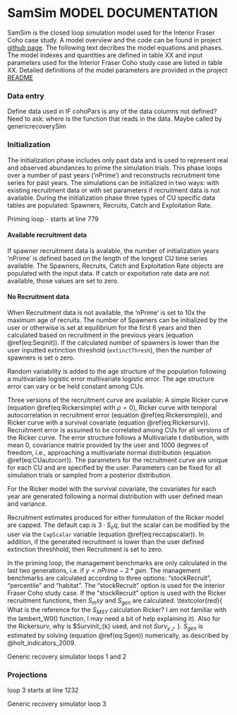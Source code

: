 <!-- The following code should appear at the beginning of the first appendix.
After that, all subsequent sections will be turned into appendices. -->


# SamSim MODEL DOCUMENTATION {#app:third-appendix}

SamSim is the closed loop simulation model used for the Interior Fraser Coho case study. A model overview and the code can be found in project [github page](https://github.com/Pacific-salmon-assess/samSim/tree/LRP). The following text decribes the model equations and phases. The model indexes and quantities are defined in table XX and input parameters used for the Interior Fraser Coho study case are listed in table XX. Detailed definitions of the model parameters are provided in the project [README](https://github.com/Pacific-salmon-assess/samSim/tree/LRP#readme) 

<!----> 
\begin{table}[ht]
\caption{List of samSim model indexes and variables.}
\begin{tabular}{ll}
\hline
Notation & definition \\ 
\hline
$y$ & year \\ 
$j$ & age \\
$k$ & Conservation Unit (CU)\\
$S_{y,k}$ & Spawners \\
$RY_{y,k}$ & Calendar Year Recruits \\
$Ra_{y,k,j}$ & Age specific brood year Recruits \\
$RBY_{y,k}$ & Total brood year Recruits \\
$C_{y,k}$ & Catch \\
$ER_{y,k}$ & Exploitation rate \\
$\alpha_{k}$ & Ricker productivity parameter\\
$\beta_{k}$ & Ricker carrying capacity inverse\\ 
$\sigma_{k}$ & Recruitment model standard deviation\\
$w_{y,k}$ & Recruitment deviations\\
\hline
\end{tabular}
\end{table}


\begin{table}[ht]
<!--
\caption{List of samSim model parameters and values used for the Interior Fraser study case.}
--> 
\begin{tabular}{l p{4cm} p{3cm} l}
\hline
Notation & definition & data input name & value \\ 
\hline
$\alpha_{k}$ & Ricker productivity parameter & alpha & mcmc sample\\
$\beta_{k}$ & Ricker carrying capacity inverse & beta & mcmc sample\\ 
$\sigma_{k}$ & Recruitment model standard deviation & alpha & mcmc sample\\
$\gamma_{k}$ & Recruitment model standard deviation & alpha & mcmc sample\\
$RSc$ & Scalar used to cap High recruitment values & CapScalar &3\\
$\rho$ & temporal autocorrealtion coefficient & rho & 0\\
\hline
\end{tabular}
\end{table}



### Data entry

Define data used in IF cohoPars is any of the data columns not defined?
Need to ask: where is the function that reads in the data. Maybe called by genericrecoverySim


### Initialization 

The initialization phase includes only past data and is used to represent real and observed abundances to prime the simulation trials. This phase loops over a number of past years ('nPrime') and reconstructs recruitment time series for past years. The simulations can be initialized in two ways: with existing recruitment data or with set parameters if recruitment data is not available. During the initialization phase three types of CU specific data tables are populated: Spawners, Recruits, Catch and Exploitation Rate.  
 
Priming loop - starts at line 779

#### Available recruitment data

If spawner recruitment data is avalable, the number of initialization years 'nPrime' is defined based on the length of the longest CU time series available. The Spawners, Recruits, Catch and Exploitation Rate objects are populated with the input data. If catch or expoitation rate data are not available, those values are set to zero.




#### No Recruitment data

When Recruitment data is not available, the 'nPrime' is set to 10x the maximum age of recruits. The number of Spawners can be initialized by the user or otherwise is set at equilibrium for the first 6 years and then calculated based on recruitment in the previous years (equation \@ref(eq:Seqinit)). If the calculated number of spawners is lower than the user inputted extinction threshold (`extinctThresh`), then the number of spawners is set o zero. 

\begin{align}
  S_{y<=6,k} &= \frac{\alpha_{k}}{\beta_{k}} \\
  S_{y>6,k} &= RY_{y,k} \cdot (1- ER_{y,k})
  (\#eq:Seqinit)
\end{align}


Random variability is added to the age structure of the population following a multivariate logistic error multivariate logistic error. The age structure error can vary or be held constant among CUs. 
<!-- cite (Schnute and Richards 1995, eqns.S.9 and S.10) --> 

Three versions of the recruitment curve are available: A simple Ricker curve (equation \@ref(eq:Rickersimple) with $\rho = 0$), Ricker curve with temporal autocorrelation in recruitment error (equation \@ref(eq:Rickersimple)), and Ricker curve with a survival covariate (equation \@ref(eq:Rickersurv)). Recruitment error is assumed to be correlated among CUs for all versions of the Ricker curve. The error structure follows a Multivariate t distibution, with mean 0, covariance matrix provided by the user and 1000 degrees of freedom, i.e., approaching a multivariate normal distribution (equation \@ref(eq:CUautocorr)). The parameters for the recruitment curve are unique for each CU and are specified by the user. Parameters can be fixed for all simulation trials or sampled from a posterior distribution. 

\begin{align}
  RBY_{y,k} &= S \cdot e^{\alpha{k} - \beta{k} \cdot S + w_{y,k} - \frac{sig_{k}^{2}}{2}}\\
  w_{y=1,k} &= 0 * \rho + v_{y,k} \\
  w_{y>1,k} &= w_{y-1,k} * \rho + v_{y,k} 
  (\#eq:Rickersimple)
\end{align}

\begin{align}
  Ra_{y,k,j} &= Propage_{j} \cdot S \cdot e^{\alpha{k} - \beta{k} \cdot S + \gamma_{k} \cdot Surv_{y,j} + w_{y,k} - \frac{\sigma_{k}^{2}}{2}}\\
  RBY_{y,k} &= \sum^{j}Ra_{y,k,j}
  (\#eq:Rickersurv)
\end{align}

\begin{equation}
  v_{y,k} \sim Multivariate t(\mu=0,covMat,df=1000)
  (\#eq:CUautocorr)
\end{equation}


For the Ricker model with the survival covariate, the covariates for each year are generated following a normal distribution with user defined mean and variance. \textcolor{red}{having a hard time here-- need help to write out the generation of the survival variable -- lags are confusing, also , why is survival covariate set to 0 for recruitment older than age 4?}  

\begin{align}
  Surv_{y<3,j} &\sim N(\mu_{Surv},\sigma_{Surv})\\ 
  Surv_{y>=3,j} &\sim N(\mu_{Surv},\sigma_{Surv})
  (\#eq:surv)
\end{align}

Recruitment estimates produced for either formulation of the Ricker model are capped. The default cap is  $3 \cdot S_eq$, but the scalar can be modified by the user via the `CapScalar` variable (equation \@ref(eq:reccapscalar)). In addition, if the generated recruitment is lower than the user defined extinction threshhold, then Recruitment is set to zero.  

\begin{align}
  S_{eq} &= \alpha_{k}/\beta_{k}\\
  RBY_{y,k} &= min(RBY_{y,k} , RSc \cdot \frac{\alpha_{k}}{\beta_{k}})
  (\#eq:reccapscalar)
\end{align}

In the priming loop, the management benchmarks are only calculated in the last two generations, i.e. if $y<nPrime-2*gen$. The management benchmarks are calculated according to three options: "stockRecruit", "percentile" and "habitat". The "stockRecruit" option is used for the Interior Fraser Coho study case. 
If the "stockRecruit" option is used with the Ricker recruitment functions, then $S_msy$ and $S_{gen}$ are calculated. \textcolor{red}{ What is the reference for the $S_{MSY}$ calculation Ricker? I am not familiar with the  lambert_W0() function, I may need a bit of help explaining it). Also for the Rickersurv, why is $Survinit_{k} used, and not $Surv_{y,j}$. }. $S_{gen}$ is estimated by solving (equation \@ref(eq:Sgen)) numerically, as described by @holt_indicators_2009. 



\begin{align}
  S_{MSY} &= (1 - lambertW(e^{1-\alpha_{k}}))/\beta_{k}
  (\#eq:smsy)
\end{align}

\begin{align}
  S_{MSY} &= (1 - lambertW(e^{1-\alpha^\prime_{k}}))/\beta_{k}\\
  \alpha^\prime_{k} &= \alpha_{k} + \gamma_{k}\cdot log(Survinit_{k})
  (\#eq:smsy)
\end{align}


\begin{align}
  S_{MSY} &= S_{gen} \cdot e^{\alpha_{k}\cdot (1-S_{gen}/\beta_{k})} \\
  (\#eq:Sgen)
\end{align}

Generic recovery simulator loops 1 and 2


\begin{equation}
  1 + 1 = 2
  (\#eq:)
\end{equation}



### Projections

loop 3 starts at line 1232

Generic recovery simulator loop 3



